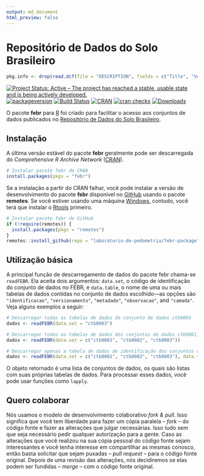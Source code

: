 ```yaml
---
output: md_document
html_preview: false
---
```


<!-- Generated by knitr: do not edit by hand. Please edit the content in README.Rmd -->

# Repositório de Dados do Solo Brasileiro

```r
pkg.info <- drop(read.dcf(file = "DESCRIPTION", fields = c("Title", "Version", "Date")))
```

[![Project Status: Active – The project has reached a stable, usable state and is being actively developed.](https://www.repostatus.org/badges/latest/active.svg)](https://www.repostatus.org/#active)
[![packageversion](https://img.shields.io/badge/devel%20version-`r pkg.info["Version"]`-firebrick.svg?style=flat-square)](commits/master)
[![Build Status](https://travis-ci.org/samuel-rosa/febr-package.svg?branch=master)](https://travis-ci.org/samuel-rosa/febr-package)
[![CRAN](https://www.r-pkg.org/badges/version/febr)](https://cran.r-project.org/package=febr)
[![cran checks](https://cranchecks.info/badges/worst/febr)](https://cran.r-project.org/web/checks/check_results_febr.html)
[![Downloads](https://cranlogs.r-pkg.org/badges/febr?color=brightgreen)](https://www.r-pkg.org/pkg/febr)

O pacote __febr__ para [R][rproject] foi criado para facilitar o acesso aos conjuntos de dados
publicados no [Repositório de Dados do Solo Brasileiro][febr].

[rproject]: https://www.r-project.org/
[febr]: https://www.pedometria.org/febr/

## Instalação

A última versão estável do pacote __febr__ geralmente pode ser descarregada do
_Comprehensive R Archive Network_ ([CRAN][cran]).

```R
# Instalar pacote febr do CRAN
install.packages(pkgs = "febr")
```

Se a instalação a partir do CRAN falhar, você pode instalar a versão de desenvolvimento do pacote
__febr__ disponível no [GitHub][github] usando o pacote __remotes__. Se você estiver usando uma
máquina [Windows][windows], contudo, você terá que instalar o [Rtools][rtools] primeiro.

```R
# Instalar pacote febr do GitHub
if (!require(remotes)) {
  install.packages(pkgs = "remotes")
}
remotes::install_github(repo = "laboratorio-de-pedometria/febr-package")
```

[windows]: https://cran.r-project.org/bin/windows/
[rtools]: https://cran.r-project.org/bin/windows/Rtools/
[cran]: https://CRAN.R-project.org/package=febr
[github]: https://github.com/laboratorio-de-pedometria/febr-package

## Utilização básica

A principal função de descarregamento de dados do pacote febr chama-se `readFEBR`. Ela aceita dois argumentos: `data.set`, o código de identificação do conjunto de dados no FEBR, e `data.table`, o nome de uma ou mais tabelas de dados contidas no conjunto de dados escolhido---as opções são `"identificacao"`, `"versionamento"`, `"metadado"`, `"observacao"`, and `"camada"`. Veja alguns exemplos a seguir:

```R
# Descarregar todas as tabelas de dados do conjunto de dados ctb0003
dados <- readFEBR(data.set = "ctb0003")
```

```R
# Descarregar todas as tabelas de dados dos conjuntos de dados ctb0001, ctb0002 e ctb0003
dados <- readFEBR(data.set = c("ctb0001", "ctb0002", "ctb0003"))
```

```R
# Descarregar apenas a tabela de dados de identificação dos conjuntos de dados ctb0001, ctb0002 e ctb0003
dados <- readFEBR(data.set = c("ctb0001", "ctb0002", "ctb0003"), data.table = "identificacao")
```

O objeto retornado é uma lista de conjuntos de dados, os quais são listas com suas próprias tabelas de dados. Para processar esses dados, você pode usar funções como `lapply`.

<!-- O pacote `febr` possui cinco funções para descarregamento de dados: -->

<!-- 1. `dataset`, para descarregar os dados de identificação de um ou mais conjuntos de dados; -->
<!-- 2. `observation`, para descarregar os dados das observações do solo de um ou mais conjuntos de dados; -->
<!-- 3. `layer`, para descarregar os dados das camadas das observações do solo de um ou mais conjuntos de dados; -->
<!-- 4. `metadata`, para descarregar os dados sobre os dados de um ou mais conjuntos de dados; -->
<!-- 5. `febr`, para descarregar todos os dados e metadados de um único conjunto de dados. -->

<!-- O principal argumento dessas cinco funções é `dataset`. Para esse argumento é passado o código de identificação de um ou mais conjuntos de dados publicados no FEBR. Isso descarrega os dados da tabela de dados indicada pela função escolhida. Por exemplo, -->

<!-- ```R -->
<!-- observation(dataset = "ctb0003") -->
<!-- ``` -->

<!-- descarrega os dados das observações do solo do conjunto de dados `ctb0003`. O código de identificação de todos os conjuntos de dados publicados no FEBR estão catalogados em http://www.ufsm.br/febr/catalog/. -->

<!-- No caso das funções `observation`, `layer` e `febr`, o segundo principal argumento é `variable`. Para esse argumento é passado o código de identificação da(s) variável(is) cujos dados devem ser retornados pela função escolhida. Por exemplo, -->

<!-- ```R -->
<!-- layers(dataset = "ctb0003", variable = "argila") -->
<!-- ``` -->

<!-- retorna os dados da variável `argila` do conjunto de dados `ctb0003`. O código de identificação de todas as variáveis contidas nos conjuntos de dados publicados no FEBR estão catalogados em https://goo.gl/hi77sB. -->

## Quero colaborar

Nós usamos o modelo de desenvolvimento colaborativo *fork & pull*.
Isso significa que você tem liberdade para fazer um cópia paralela -- *fork* -- do código fonte e fazer as alterações que julgar necessárias.
Isso tudo sem que seja necessário pedir qualquer autorização para a gente.
Caso as alterações que você realizou na sua cópia pessoal do código fonte sejam interessantes e você tenha interesse em compartilhar as mesmas conosco, então basta solicitar que sejam puxadas -- *pull request* -- para o código fonte original.
Depois de uma revisão das alterações, nós decidiremos se elas podem ser fundidas -- *merge* -- com o código fonte original.
